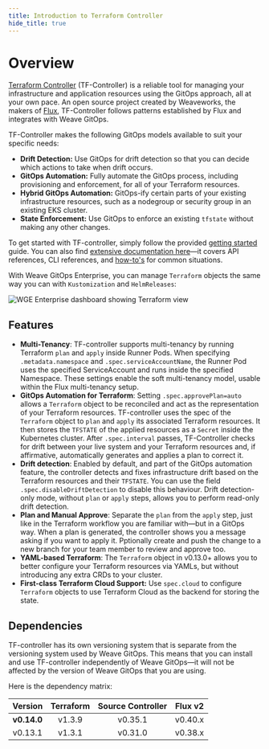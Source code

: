 ```yaml
---
title: Introduction to Terraform Controller
hide_title: true
---
```


# Overview

[Terraform Controller](https://github.com/weaveworks/tf-controller) (TF-Controller) is a reliable tool for managing your infrastructure and application resources using the GitOps approach, all at your own pace. An open source project created by Weaveworks, the makers of [Flux](https://fluxcd.io), TF-Controller follows patterns established by Flux and integrates with Weave GitOps. 

TF-Controller makes the following GitOps models available to suit your specific needs:

  * **Drift Detection:** Use GitOps for drift detection so that you can decide which actions to take when drift occurs.
  * **GitOps Automation:** Fully automate the GitOps process, including provisioning and enforcement, for all of your Terraform resources.
  * **Hybrid GitOps Automation:** GitOps-ify certain parts of your existing infrastructure resources, such as a nodegroup or security group in an existing EKS cluster.
  * **State Enforcement:** Use GitOps to enforce an existing `tfstate` without making any other changes.

To get started with TF-controller, simply follow the provided [getting started](../get-started) guide. You can also find [extensive documentation here](https://weaveworks.github.io/tf-controller/)—it covers API references, CLI references, and [how-to's](https://weaveworks.github.io/tf-controller/use_tf_controller/) for common situations.

With Weave GitOps Enterprise, you can manage `Terraform` objects the same way you can with `Kustomization` and `HelmReleases`:

![WGE Enterprise dashboard showing Terraform view](/img/dashboard-terraform-png)

## Features

  * **Multi-Tenancy**: TF-controller supports multi-tenancy by running Terraform `plan` and `apply` inside Runner Pods.
    When specifying `.metadata.namespace` and `.spec.serviceAccountName`, the Runner Pod uses the specified ServiceAccount
    and runs inside the specified Namespace. These settings enable the soft multi-tenancy model, usable within
    the Flux multi-tenancy setup.
  * **GitOps Automation for Terraform**: Setting `.spec.approvePlan=auto` allows a `Terraform` object
    to be reconciled and act as the representation of your Terraform resources. TF-controller uses the spec of
    the `Terraform` object to `plan` and `apply` its associated Terraform resources. It then stores
    the `TFSTATE` of the applied resources as a `Secret` inside the Kubernetes cluster. After `.spec.interval` passes,
    TF-Controller checks for drift between your live system and your Terraform resources and, if affirmative, automatically generates and applies a plan to correct it.
  * **Drift detection**: Enabled by default, and part of the GitOps automation feature, the controller detects and fixes infrastructure drift based on the Terraform resources and their `TFSTATE`. You can use the field `.spec.disableDriftDetection` to disable this behaviour. Drift detection-only mode, without `plan` or `apply` steps, allows you to perform read-only drift detection.
  * **Plan and Manual Approve**: Separate the `plan` from the `apply` step, just like in the Terraform workflow you are familiar with—but in a GitOps way. When a plan is generated, the controller shows you a message asking if you want to apply it. Pptionally create and push the change to a new branch for your team member to review and approve too.
  * **YAML-based Terraform**: The `Terraform` object in v0.13.0+ allows you to better configure your
    Terraform resources via YAMLs, but without introducing any extra CRDs to your cluster.
  * **First-class Terraform Cloud Support:** Use `spec.cloud` to configure `Terraform` objects to use Terraform Cloud as the backend
    for storing the state.

## Dependencies

TF-controller has its own versioning system that is separate from the versioning system used by Weave GitOps.
This means that you can install and use TF-controller independently of Weave GitOps—it will not be affected
by the version of Weave GitOps that you are using.

Here is the dependency matrix:

|   Version   | Terraform | Source Controller | Flux v2 |
|:-----------:|:---------:|:-----------------:|:-------:|
| **v0.14.0** |  v1.3.9   |      v0.35.1      | v0.40.x |
|   v0.13.1   |  v1.3.1   |      v0.31.0      | v0.38.x |
